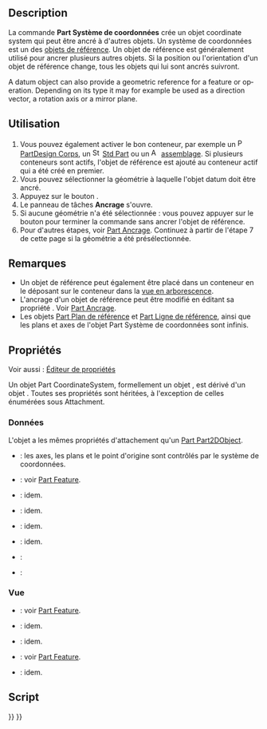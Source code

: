 <languages/>

{{Docnav/fr
|[[Std_Part/fr|Part]]
|[[Part_DatumPlane/fr|Plan de référence]]
|[[Std_Base/fr|Std Base]]
|IconL=Std_Part.svg
|IconR=Part_DatumPlane.svg
|IconC=Freecad.svg
}}

{{GuiCommand/fr
|Name=Part CoordinateSystem
|Name/fr=Part Système de coordonnées
|Workbenches=Tous
|Version=1.1
|SeeAlso=[[Part_DatumPlane/fr|Part Plan de référence]], [[Part_DatumLine/fr|Part Ligne de référence]], [[Part_DatumPoint/fr|Part Point de référence]]
}}

== Description ==

La commande '''Part Système de coordonnées''' crée un objet coordinate system qui peut être ancré à d'autres objets. Un système de coordonnées est un des [[Std_Base#Std_Base/fr#Part_Datums|objets de référence]]. Un objet de référence est généralement utilisé pour ancrer plusieurs autres objets. Si la position ou l'orientation d'un objet de référence change, tous les objets qui lui sont ancrés suivront.

<div lang="en" dir="ltr" class="mw-content-ltr">
A datum object can also provide a geometric reference for a feature or operation. Depending on its type it may for example be used as a direction vector, a rotation axis or a mirror plane.
</div>

<span id="Usage"></span>
==Utilisation==

# Vous pouvez également activer le bon conteneur, par exemple un [[Image:PartDesign_Body.svg|16px]] [[PartDesign_Body/fr|PartDesign Corps]], un [[Image:Std_Part.svg|16px]] [[Std_Part/fr|Std Part]] ou un [[Image:Assembly_CreateAssembly.svg|16px]] [[Assembly_CreateAssembly/fr|assemblage]]. Si plusieurs conteneurs sont actifs, l'objet de référence est ajouté au conteneur actif qui a été créé en premier.
# Vous pouvez sélectionner la géométrie à laquelle l'objet datum doit être ancré.
# Appuyez sur le bouton {{Button|[[Image:Part_CoordinateSystem.svg|16px]] [[Part_CoordinateSystem/fr|Créer un système de coordonnées]]}}.
# Le panneau de tâches '''Ancrage''' s'ouvre.
# Si aucune géométrie n'a été sélectionnée : vous pouvez appuyer sur le bouton {{Button|OK}} pour terminer la commande sans ancrer l'objet de référence.
# Pour d'autres étapes, voir [[Part_EditAttachment/fr#Utilisation|Part Ancrage]]. Continuez à partir de l'étape 7 de cette page si la géométrie a été présélectionnée.

<span id="Notes"></span>
== Remarques ==

* Un objet de référence peut également être placé dans un conteneur en le déposant sur le conteneur dans la [[Tree_view/fr|vue en arborescence]].
* L'ancrage d'un objet de référence peut être modifié en éditant sa propriété {{PropertyData|Map Mode}}. Voir [[Part_EditAttachment/fr#Utilisation|Part Ancrage]].
* Les objets [[Part_DatumPlane/fr|Part Plan de référence]] et [[Part_DatumLine/fr|Part Ligne de référence]], ainsi que les plans et axes de l'objet Part Système de coordonnées sont infinis.

<span id="Properties"></span>
== Propriétés ==

Voir aussi : [[Property_editor/fr|Éditeur de propriétés]]

Un objet Part CoordinateSystem, formellement un objet {{Incode|Part::LocalCoordinateSystem}}, est dérivé d'un objet {{Incode|App::LocalCoordinateSystem}}. Toutes ses propriétés sont héritées, à l'exception de celles énumérées sous Attachment.

<span id="Data"></span>
=== Données ===

{{Properties_Title|Attachment}}

L'objet a les mêmes propriétés d'attachement qu'un [[Part_Part2DObject/fr#Donn.C3.A9es|Part Part2DObject]].

{{Properties_Title|Base}}

* {{PropertyData|Origin Features|LinkList|hidden}} : les axes, les plans et le point d'origine sont contrôlés par le système de coordonnées.
* {{PropertyData|Placement|Placement}} : voir [[Part_Feature/fr#Données|Part Feature]].
* {{PropertyData|Label|String}} : idem.
* {{PropertyData|Label2|String|hidden}} : idem.
* {{PropertyData|Expression Engine|ExpressionEngine|hidden}} : idem.
* {{PropertyData|Visibility|Bool|hidden}} : idem.
* {{PropertyData|Group|LinkList}}:
* {{PropertyData|_ Group Touched|Bool|hidden}}:

<span id="View"></span>
=== Vue ===

{{Properties_Title|Display Options}}

* {{PropertyView|Display Mode|Enumeration}} : voir [[Part_Feature/fr#Vue|Part Feature]].
* {{PropertyView|Show In Tree|Bool}} : idem.
* {{PropertyView|Visibility|Bool}} : idem.

{{Properties_Title|Selection}}

* {{PropertyView|On Top When Selected|Enumeration}} : voir [[Part_Feature/fr#Vue|Part Feature]].
* {{PropertyView|Selection Style|Enumeration}} : idem.

<span id="Scripting"></span>
== Script ==

{{Code|code=
import FreeCAD as App

doc = App.newDocument()

body = doc.addObject("PartDesign::Body", "Body")
lcs = doc.addObject("Part::LocalCoordinateSystem", "LCS")
lcs.Visibility = True
body.addObjects([lcs])

orig = body.Origin
plane = next(f for f in orig.OriginFeatures if f.Role == "XZ_Plane")
lcs.AttachmentSupport = [(orig, (plane.Name + ".", ))]
lcs.AttachmentOffset = App.Placement(App.Vector(), App.Vector(1, 0, 0), 45)
lcs.MapMode = "FlatFace"

doc.recompute()
}}


{{Docnav/fr
|[[Std_Part/fr|Part]]
|[[Part_DatumPlane/fr|Plan de référence]]
|[[Std_Base/fr|Std Base]]
|IconL=Std_Part.svg
|IconR=Part_DatumPlane.svg
|IconC=Freecad.svg
}}

{{Std_Base_navi{{#translation:}}}}
{{Userdocnavi{{#translation:}}}}